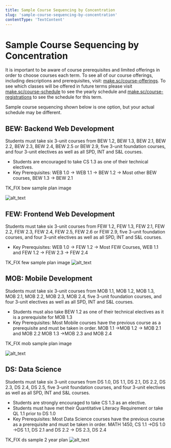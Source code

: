 ```yaml
---
title: Sample Course Sequencing by Concentration
slug: 'sample-course-sequencing-by-concentration'
contentType: 'TextContent'
---
```


# Sample Course Sequencing by Concentration

It is important to be aware of course prerequisites and limited offerings in order to choose courses
each term. To see all of our course offerings, including descriptions and prerequisites, visit:
[make.sc/course-offerings](http://make.sc/course-offerings). To see which classes will be offered in
future terms please visit [make.sc/course-schedule](make.sc/course-schedule) to see the yearly
schedule and [make.sc/course-registrations](make.sc/course-registrations) to see the schedule for
this term.

Sample course sequencing shown below is one option, but your actual schedule may be different.

## BEW: Backend Web Development

Students must take six 3-unit courses from BEW 1.2, BEW 1.3, BEW 2.1, BEW 2.2, BEW 2.3, BEW 2.4, BEW
2.5 or BEW 2.9, five 3-unit foundation courses, and four 3-unit electives as well as all SPD, INT
and S&L courses.

- Students are encouraged to take CS 1.3 as one of their technical electives.
- Key Prerequisites: WEB 1.0 -> WEB 1.1 -> BEW 1.2 -> Most other BEW courses, BEW 1.3 -> BEW 2.1

TK_FIX bew sample plan image

![alt_text](images/image2.png 'image_tooltip')

## FEW: Frontend Web Development

Students must take six 3-unit courses from FEW 1.2, FEW 1.3, FEW 2.1, FEW 2.2, FEW 2.3, FEW 2.4, FEW
2.5, FEW 2.6 or FEW 2.9, five 3-unit foundation courses, and four 3-unit electives as well as all
SPD, INT and S&L courses.

- Key Prerequisites: WEB 1.0 -> FEW 1.2 -> Most FEW Courses, WEB 1.1 and FEW 1.2 -> FEW 2.3 -> FEW
  2.4

TK_FIX few sample plan image ![alt_text](images/image3.png 'image_tooltip')

## MOB: Mobile Development

Students must take six 3-unit courses from MOB 1.1, MOB 1.2, MOB 1.3, MOB 2.1, MOB 2.2, MOB 2.3, MOB
2.4, five 3-unit foundation courses, and four 3-unit electives as well as all SPD, INT and S&L
courses.

- Students must also take BEW 1.2 as one of their technical electives as it is a prerequisite for
  MOB 1.3
- Key Prerequisites: Most Mobile courses have the previous course as a prerequisite and must be
  taken in order. MOB 1.1 ->MOB 1.2 -> MOB 2.1 and MOB 2.2 MOB 1.3 ->MOB 2.3 and MOB 2.4

TK_FIX mob sample plan image

![alt_text](images/image4.png 'image_tooltip')

## DS: Data Science

Students must take six 3-unit courses from DS 1.0, DS 1.1, DS 2.1, DS 2.2, DS 2.3, DS 2.4, DS 2.5,
five 3-unit foundation courses, and four 3-unit electives as well as all SPD, INT and S&L courses.

- Students are strongly encouraged to take CS 1.3 as an elective.
- Students must have met their Quantitative Literacy Requirement or take QL 1.1 prior to DS 1.0
- Key Prerequisites: Most Data Science courses have the previous course as a prerequisite and must
  be taken in order. MATH 1450, CS 1.1 ->DS 1.0 ->DS 1.1, DS 2.1 and DS 2.2 -> DS 2.3, DS 2.4

TK_FIX ds sample 2 year plan ![alt_text](images/image5.png 'image_tooltip')
